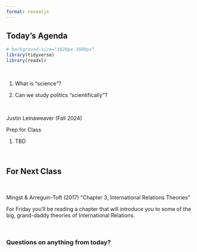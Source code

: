 ```yaml
---
format: revealjs
---
```


## Today's Agenda {background-image="Images/Background-Rally_v2.png" .center}

```r
# background-size="1920px 1080px"
library(tidyverse)
library(readxl)
```

<br>

::: {.r-fit-text}

1. What is "science"?

2. Can we study politics "scientifically"?

:::

<br>

::: r-stack
Justin Leinaweaver (Fall 2024)
:::

::: notes
Prep for Class

1. TBD

<br>


:::



## {background-image="Images/background-teal4.png" .center}

::: notes


:::




## For Next Class {background-image="Images/background-blue_triangles.jpg" .center}

<br>

Mingst & Arreguin-Toft (2017) "Chapter 3, International Relations Theories"

::: notes

For Friday you'll be reading a chapter that will introduce you to some of the big, grand-daddy theories of International Relations.

<br>

### Questions on anything from today?
:::